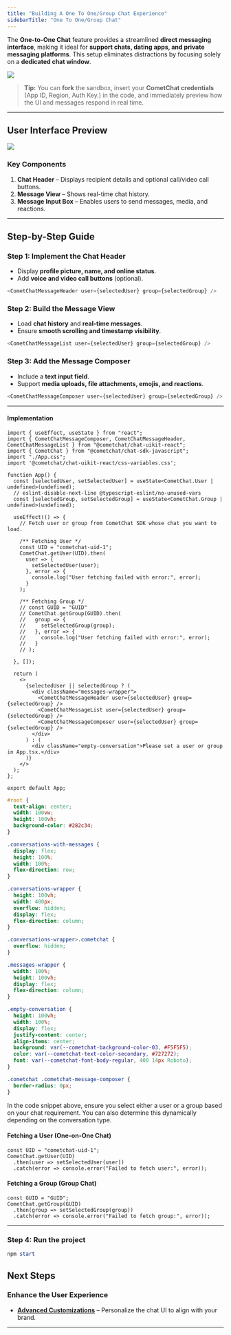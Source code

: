 ```yaml
---
title: "Building A One To One/Group Chat Experience"
sidebarTitle: "One To One/Group Chat"
---
```


The **One-to-One Chat** feature provides a streamlined **direct messaging interface**, making it ideal for **support chats, dating apps, and private messaging platforms**. This setup eliminates distractions by focusing solely on a **dedicated chat window**.

[<img src="/images/30d34521-play-codesandbox.svg" />](https://link.cometchat.com/react-one-on-one)

> **Tip:** You can **fork** the sandbox, insert your **CometChat credentials** (App ID, Region, Auth Key.) in the code, and immediately preview how the UI and messages respond in real time.

***

## **User Interface Preview**

<Frame>
  <img src="/images/4d640baf-chat_experience_one_on_one-db9d6d7716241c59bb026625b05019fe.png" />
</Frame>

### **Key Components**

1. **Chat Header** – Displays recipient details and optional call/video call buttons.
2. **Message View** – Shows real-time chat history.
3. **Message Input Box** – Enables users to send messages, media, and reactions.

***

## **Step-by-Step Guide**

### **Step 1: Implement the Chat Header**

* Display **profile picture, name, and online status**.
* Add **voice and video call buttons** (optional).

```js
<CometChatMessageHeader user={selectedUser} group={selectedGroup} />
```

### **Step 2: Build the Message View**

* Load **chat history** and **real-time messages**.
* Ensure **smooth scrolling and timestamp visibility**.

```js
<CometChatMessageList user={selectedUser} group={selectedGroup} />
```

### **Step 3: Add the Message Composer**

* Include a **text input field**.
* Support **media uploads, file attachments, emojis, and reactions**.

```js
<CometChatMessageComposer user={selectedUser} group={selectedGroup} />
```

***

#### **Implementation**

<Tabs>
<Tab title="TypeScript">

```tsx App.tsx
import { useEffect, useState } from "react";
import { CometChatMessageComposer, CometChatMessageHeader, CometChatMessageList } from "@cometchat/chat-uikit-react";
import { CometChat } from "@cometchat/chat-sdk-javascript";
import "./App.css";
import '@cometchat/chat-uikit-react/css-variables.css';

function App() {
  const [selectedUser, setSelectedUser] = useState<CometChat.User | undefined>(undefined);
  // eslint-disable-next-line @typescript-eslint/no-unused-vars
  const [selectedGroup, setSelectedGroup] = useState<CometChat.Group | undefined>(undefined);

  useEffect(() => {
    // Fetch user or group from CometChat SDK whose chat you want to load. 

    /** Fetching User */
    const UID = "cometchat-uid-1";
    CometChat.getUser(UID).then(
      user => {
        setSelectedUser(user);
      }, error => {
        console.log("User fetching failed with error:", error);
      }
    );

    /** Fetching Group */
    // const GUID = "GUID"
    // CometChat.getGroup(GUID).then(
    //   group => {
    //     setSelectedGroup(group);
    //   }, error => {
    //     console.log("User fetching failed with error:", error);
    //   }
    // );

  }, []);

  return (
    <>
      {selectedUser || selectedGroup ? (
        <div className="messages-wrapper">
          <CometChatMessageHeader user={selectedUser} group={selectedGroup} />
          <CometChatMessageList user={selectedUser} group={selectedGroup} />
          <CometChatMessageComposer user={selectedUser} group={selectedGroup} />
        </div>
      ) : (
        <div className="empty-conversation">Please set a user or group in App.tsx.</div>
      )}
    </>
  );
};

export default App;
```

</Tab>

<Tab title="CSS">

```css App.css
#root {
  text-align: center;
  width: 100vw;
  height: 100vh;
  background-color: #282c34;
}

.conversations-with-messages {
  display: flex;
  height: 100%;
  width: 100%;
  flex-direction: row;
}

.conversations-wrapper {
  height: 100vh;
  width: 480px;
  overflow: hidden;
  display: flex;
  flex-direction: column;
}

.conversations-wrapper>.cometchat {
  overflow: hidden;
}

.messages-wrapper {
  width: 100%;
  height: 100vh;
  display: flex;
  flex-direction: column;
}

.empty-conversation {
  height: 100vh;
  width: 100%;
  display: flex;
  justify-content: center;
  align-items: center;
  background: var(--cometchat-background-color-03, #F5F5F5);
  color: var(--cometchat-text-color-secondary, #727272);
  font: var(--cometchat-font-body-regular, 400 14px Roboto);
}

.cometchat .cometchat-message-composer {
  border-radius: 0px;
}
```

</Tab>

</Tabs>

In the code snippet above, ensure you select either a user or a group based on your chat requirement. You can also determine this dynamically depending on the conversation type.

#### **Fetching a User (One-on-One Chat)**

```tsx
const UID = "cometchat-uid-1";
CometChat.getUser(UID)
  .then(user => setSelectedUser(user))
  .catch(error => console.error("Failed to fetch user:", error));
```

#### **Fetching a Group (Group Chat)**

```tsx
const GUID = "GUID";
CometChat.getGroup(GUID)
  .then(group => setSelectedGroup(group))
  .catch(error => console.error("Failed to fetch group:", error));
```

***

### **Step 4: Run the project**

```powershell
npm start
```

## **Next Steps**

### **Enhance the User Experience**

* **[Advanced Customizations](/docs/ui-kit/react/theme)** – Personalize the chat UI to align with your brand.

***
